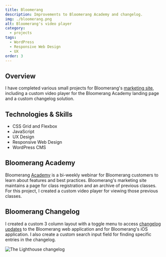 ```yaml
---
title: Bloomerang
description: Improvements to Bloomerang Academy and changelog.
img: ./bloomerang.png
alt: Bloomerang's video player
category:
  - projects
tags:
  - WordPress
  - Responsive Web Design
  - UX
order: 3
---
```


## Overview

I have completed various small projects for Bloomerang's <a href="https://bloomerang.co/" target="_blank" rel="noopener">marketing site</a>, including a custom video player for the Bloomerang Academy landing page and a custom changelog solution.

## Technologies & Skills

- CSS Grid and Flexbox
- JavaScript
- UX Design
- Responsive Web Design
- WordPress CMS

## Bloomerang Academy

Bloomerang <a href="https://bloomerang.co/" target="_blank" rel="noopener">Academy</a> is a bi-weekly webinar for Bloomerang customers to learn about features and best practices. Bloomerang's marketing site maintains a page for class registration and an archive of previous classes. For this project, I created a custom video player for viewing those previous classes.

## Bloomerang Changelog

I created a custom 3 column layout with a toggle menu to access <a href="https://bloomerang.co/features/changelog" target="_blank" rel="noopener">changelog updates</a> to the Bloomerang web application and for Bloomerang's iOS application. I also create a custom search input field for finding specific entries in the changelog.

![The Lighthouse changelog](./changelog.png)
